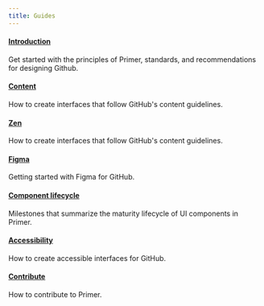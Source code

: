 ```yaml
---
title: Guides
---
```


#### [Introduction](/guides/introduction)

Get started with the principles of Primer, standards, and recommendations for designing Github.

#### [Content](/guides/content)

How to create interfaces that follow GitHub's content guidelines.

#### [Zen](/guides/zen)

How to create interfaces that follow GitHub's content guidelines.

#### [Figma](/guides/figma)

Getting started with Figma for GitHub.

#### [Component lifecycle](/guides/component-lifecycle)

Milestones that summarize the maturity lifecycle of UI components in Primer.

#### [Accessibility](/guides/accessibility)

How to create accessible interfaces for GitHub.

#### [Contribute](/guides/contribute)

How to contribute to Primer.
